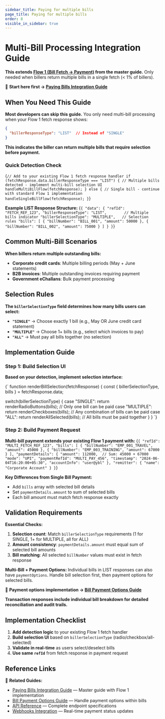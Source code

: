 ```yaml
---
sidebar_title: Paying for multiple bills
page_title: Paying for multiple bills
order: 8
visible_in_sidebar: true
---
```


# Multi-Bill Processing Integration Guide

**This extends [Flow 1 (Bill Fetch → Payment)](./paying_bills.mdx#flow-1-bill-fetch--payment-most-common) from the master guide.** Only needed when billers return multiple bills in a single fetch (< 1% of billers).

📖 **Start here first → [Paying Bills Integration Guide](./paying_bills.mdx)**

## When You Need This Guide

**Most developers can skip this guide.** You only need multi-bill processing when your Flow 1 fetch response shows:

```json
{
  "billerResponseType": "LIST"  // Instead of "SINGLE"
}
```

**This indicates the biller can return multiple bills that require selection before payment.**

### Quick Detection Check

<CodeBlockWithCopy language="javascript">{`
// Add to your existing Flow 1 fetch response handler
if (fetchResponse.data.billerResponseType === "LIST") {
  // Multiple bills detected - implement multi-bill selection UI
  handleMultiBillFlow(fetchResponse);
} else {
  // Single bill - continue with standard Flow 1 implementation
  handleSingleBillFlow(fetchResponse);
}
`}</CodeBlockWithCopy>

**Example LIST Response Structure:**
<CodeBlockWithCopy language="json">{`
{
  "data": {
    "refId": "FETCH_REF_123",
    "billerResponseType": "LIST",        // Multiple bills indicator
    "billerSelectionType": "MULTIPLE",   // Selection rules
    "bills": [
      { "billNumber": "BILL_001", "amount": 50000 },
      { "billNumber": "BILL_002", "amount": 75000 }
    ]
  }
}
`}</CodeBlockWithCopy>

## Common Multi-Bill Scenarios

**When billers return multiple outstanding bills:**
- **Corporate credit cards**: Multiple billing periods (May + June statements)
- **B2B invoices**: Multiple outstanding invoices requiring payment
- **Government eChallans**: Bulk payment processing

## Selection Rules

**The `billerSelectionType` field determines how many bills users can select:**

- **`"SINGLE"`** → Choose exactly 1 bill (e.g., May OR June credit card statement)
- **`"MULTIPLE"`** → Choose 1+ bills (e.g., select which invoices to pay)
- **`"ALL"`** → Must pay all bills together (no selection)

## Implementation Guide

### Step 1: Build Selection UI

**Based on your detection, implement selection interface:**

<CodeBlockWithCopy language="javascript">{`
function renderBillSelection(fetchResponse) {
  const { billerSelectionType, bills } = fetchResponse.data;
  
  switch(billerSelectionType) {
    case "SINGLE":
      return renderRadioButtons(bills);  // Only one bill can be paid
    case "MULTIPLE": 
      return renderCheckboxes(bills);    // Any combination of bills can be paid
    case "ALL":
      return renderAllSelected(bills);   // All bills must be paid together
  }
}
`}</CodeBlockWithCopy>

### Step 2: Build Payment Request

**Multi-bill payment extends your existing Flow 1 payment with:**
<CodeBlockWithCopy language="json">{`
{
  "refId": "MULTI_FETCH_REF_123",
  "bills": [
    { "billNumber": "EMP_001_TRAVEL", "amount": 45000 },
    { "billNumber": "EMP_003_TRAINING", "amount": 67000 }
  ],
  "paymentDetails": {
    "amount": 112000,  // Sum: 45000 + 67000
    "mode": "UPI",
    "paymentRefId": "MULTI_PAY_456",
    "timestamp": "2024-06-04T16:20:00+05:30",
    "accountInfo": "user@ybl"
  },
  "remitter": { "name": "Corporate Account" }
}
`}</CodeBlockWithCopy>

**Key Differences from Single Bill Payment:**
- Add `bills` array with selected bill details  
- Set `paymentDetails.amount` to sum of selected bills
- Each bill amount must match fetch response exactly

## Validation Requirements

**Essential Checks:**
1. **Selection count**: Match `billerSelectionType` requirements (1 for SINGLE, 1+ for MULTIPLE, all for ALL)
2. **Amount consistency**: `paymentDetails.amount` must equal sum of selected bill amounts  
3. **Bill matching**: All selected `billNumber` values must exist in fetch response

**Multi-Bill + Payment Options:**
Individual bills in LIST responses can also have `paymentOptions`. Handle bill selection first, then payment options for selected bills.

📖 **Payment options implementation → [Bill Payment Options Guide](./bill-payment-options.mdx)**

**Transaction responses include individual bill breakdown for detailed reconciliation and audit trails.**

## Implementation Checklist

1. **Add detection logic** to your existing Flow 1 fetch handler
2. **Build selection UI** based on `billerSelectionType` (radio/checkbox/all-selected)
3. **Validate in real-time** as users select/deselect bills
4. **Use same `refId`** from fetch response in payment request

## Reference Links

📖 **Related Guides:**
- [Paying Bills Integration Guide](./paying_bills.mdx) — Master guide with Flow 1 implementation
- [Bill Payment Options Guide](./bill-payment-options.mdx) — Handle payment options within bills
- [API Reference](./api-reference.mdx) — Complete endpoint specifications
- [Webhooks Integration](./webhooks.mdx) — Real-time payment status updates

<WasPageHelpful />